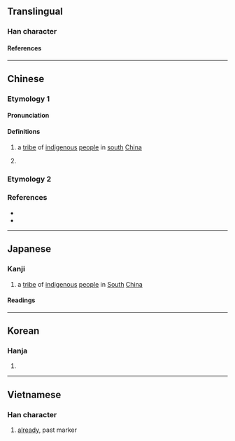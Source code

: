 {{character info}}
==Translingual==

===Han character===
{{Han char|rn=5|rad=乙|as=04|sn=5|four=80712|canj=OPD|ids=⿱𠂉也}}

====References====
{{Han ref|kx=0084.080|dkj=00177|hdz=10036.020|uh=340C}}

----

==Chinese==
{{zh-forms}}

===Etymology 1===

====Pronunciation====
{{zh-pron
|m=yí
|c=ji4
|mc=
|oc=
|ma=
|cat=pn
}}

====Definitions====
{{zh-hanzi}}

# {{zh-hg}} a [[tribe]] of [[indigenous]] [[people]] in [[south]] [[China]]
# {{zh-used2|p}}

===Etymology 2===
{{zh-see|色|err}}

===References===
* {{R:twedu|C00040}}
* {{R:twedu|A03427-004}}

----

==Japanese==

===Kanji===
{{ja-kanji|grade=|rs=乙04}}

# a [[tribe]] of [[indigenous]] [[people]] in [[south|South]] [[China]]

====Readings====
{{ja-readings
|goon=い
|kanon=い
}}

----

==Korean==

===Hanja===
{{ko-hanja|이}}

# {{rfdef|ko|sort=乙04}}

----

==Vietnamese==

===Han character===
{{vi-readings|reading=[[đã]]|rs=乙04}}

# [[already]], past marker